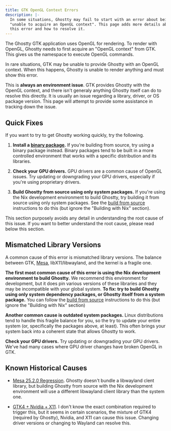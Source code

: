 ```yaml
---
title: GTK OpenGL Context Errors
description: |-
  In some situations, Ghostty may fail to start with an error about being
  "unable to acquire an OpenGL context". This page adds more details about
  this error and how to resolve it.
---
```


The Ghostty GTK application uses OpenGL for rendering. To render with
OpenGL, Ghostty needs to first acquire an "OpenGL context" from GTK. This
gives us the namespace to execute OpenGL commands.

In rare situations, GTK may be unable to provide Ghostty with an OpenGL
context. When this happens, Ghostty is unable to render anything and must
show this error.

This is **always an environment issue**. GTK provides Ghostty with the OpenGL
context, and there isn't generaly anything Ghostty itself can do to resolve
this directly. It is usually an issue regarding a library, driver, or OS
package version. This page will attempt to provide some assistance in
tracking down the issue.

## Quick Fixes

If you want to try to get Ghostty working quickly, try the following.

1. **Install a [binary package](/docs/install/binary).** If you're building
   from source, try using a binary package instead. Binary packages tend
   to be built in a more controlled environment that works with a specific
   distribution and its libraries.

2. **Check your GPU drivers.** GPU drivers are a common cause of OpenGL
   issues. Try updating or downgrading your GPU drivers, especially if
   you're using proprietary drivers.

3. **Build Ghostty from source using only system packages.** If you're using
   the Nix development environment to build Ghostty, try building it
   from source using only system packages. See the
   [build from source](/docs/install/build) instructions to do this
   (but ignore the "Building with Nix" section).

<Important>
  This section purposely avoids any detail in understanding the root cause of
  this issue. If you want to better understand the root cause, please read below
  this section.
</Important>

## Mismatched Library Versions

A common cause of this error is mismatched library versions. The balance
between GTK, [Mesa](https://mesa3d.org/), libX11/libwayland, and the kernel is
a fragile one.

**The first most common cause of this error is using the Nix development
environment to build Ghostty.** We recommend this environment for development,
but it does pin various versions of these libraries and they may be
incompatible with your global system. **To fix: try to build Ghostty using
only system dependency packages, or Ghostty itself from a system package.**
You can follow the [build from source](/docs/install/build) instructions
to do this (but ignore the "Building with Nix" section)

**Another common cause is outdated system packages.**
Linux distributions tend to handle this fragile balance for you, so the
try to update your entire system (or, specifically the
packages above, at least). This often brings your system back into a
coherent state that allows Ghostty to work.

**Check your GPU drivers.** Try updating or downgrading your GPU drivers.
We've had many cases where GPU driver changes have broken OpenGL in GTK.

## Known Historical Causes

- [Mesa 25.2.0 Regression](https://gitlab.freedesktop.org/mesa/mesa/-/issues/13719).
  Ghostty doesn't bundle a libwayland clent library, but building Ghostty
  from source with the Nix development environment will use a different
  libwayland client library than the system one.

- [GTK4 + Nvidia + X11](https://gitlab.gnome.org/GNOME/gtk/-/issues/4950).
  I don't know the exact combination required to trigger this, but it seems
  in certain scenarios, the mixture of GTK4 (required by Ghostty), Nvidia,
  and X11 can cause this issue. Changing driver versions or changing to
  Wayland can resolve this.
